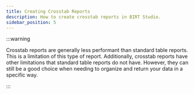```yaml
---
title: Creating Crosstab Reports
description: How to create crosstab reports in BIRT Studio.
sidebar_position: 5
---
```


:::warning

Crosstab reports are generally less performant than standard table reports. This is a limitation of this type of report. Additionally, crosstab reports have other limitations that standard table reports do not have. However, they can still be a good choice when needing to organize and return your data in a specific way.

:::